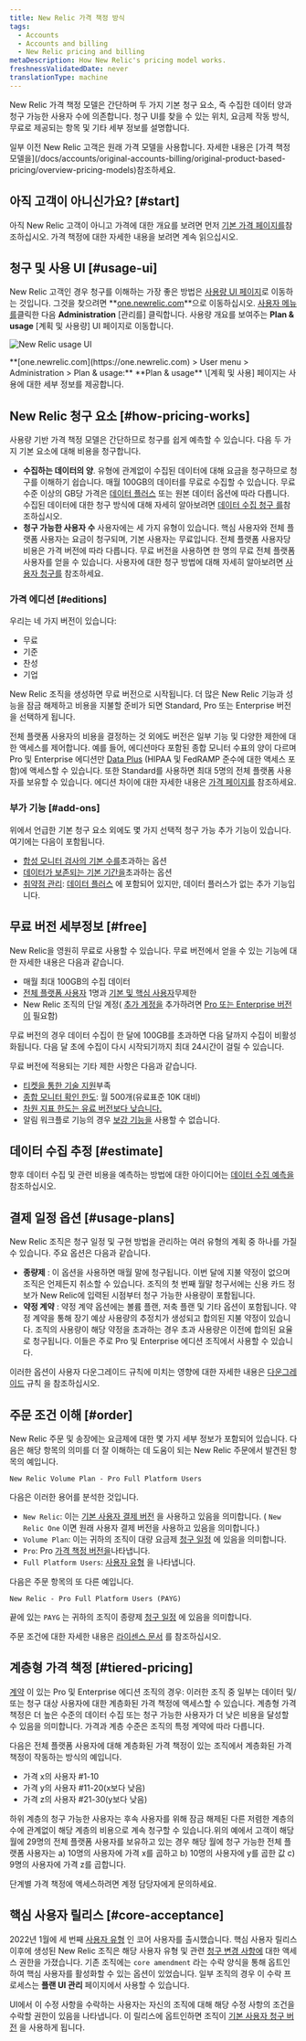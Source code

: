 ```yaml
---
title: New Relic 가격 책정 방식
tags:
  - Accounts
  - Accounts and billing
  - New Relic pricing and billing
metaDescription: How New Relic's pricing model works.
freshnessValidatedDate: never
translationType: machine
---
```



New Relic 가격 책정 모델은 간단하며 두 가지 기본 청구 요소, 즉 수집한 데이터 양과 청구 가능한 사용자 수에 의존합니다. 청구 UI를 찾을 수 있는 위치, 요금제 작동 방식, 무료로 제공되는 항목 및 기타 세부 정보를 설명합니다.

<Callout variant="tip">
  일부 이전 New Relic 고객은 원래 가격 모델을 사용합니다. 자세한 내용은 [가격 책정 모델을](/docs/accounts/original-accounts-billing/original-product-based-pricing/overview-pricing-models)참조하세요.
</Callout>

## 아직 고객이 아니신가요? [#start]

아직 New Relic 고객이 아니고 가격에 대한 개요를 보려면 먼저 [기본 가격 페이지를](https://newrelic.com/pricing)참조하십시오. 가격 책정에 대한 자세한 내용을 보려면 계속 읽으십시오.

## 청구 및 사용 UI [#usage-ui]

New Relic 고객인 경우 청구를 이해하는 가장 좋은 방법은 [사용량 UI 페이지](https://one.newrelic.com/admin-portal/consumption-usage/home)로 이동하는 것입니다. 그것을 찾으려면 **[one.newrelic.com](https://one.newrelic.com)**으로 이동하십시오. [사용자 메뉴를](/docs/accounts/accounts-billing/general-account-settings/intro-account-settings)클릭한 다음 **Administration** \[관리를] 클릭합니다. 사용량 개요를 보여주는 **Plan & usage** \[계획 및 사용량] UI 페이지로 이동합니다.

<img
  title="New Relic usage UI"
  alt="New Relic usage UI"
  src={accountsUsageUi}
/>

<figcaption>
  **[one.newrelic.com](https://one.newrelic.com) > User menu > Administration > Plan & usage:** **Plan & usage** \[계획 및 사용] 페이지는 사용에 대한 세부 정보를 제공합니다.
</figcaption>

## New Relic 청구 요소 [#how-pricing-works]

사용량 기반 가격 책정 모델은 간단하므로 청구를 쉽게 예측할 수 있습니다. 다음 두 가지 기본 요소에 대해 비용을 청구합니다.

* **수집하는 데이터의 양**. 유형에 관계없이 수집된 데이터에 대해 요금을 청구하므로 청구를 이해하기 쉽습니다. 매월 100GB의 데이터를 무료로 수집할 수 있습니다. 무료 수준 이상의 GB당 가격은 [데이터 플러스](/docs/accounts/accounts-billing/new-relic-one-pricing-billing/data-ingest-billing/#data-prices) 또는 원본 데이터 옵션에 따라 다릅니다. 수집된 데이터에 대한 청구 방식에 대해 자세히 알아보려면 [데이터 수집 청구 를](/docs/accounts/accounts-billing/new-relic-one-pricing-billing/data-ingest-billing)참조하십시오.
* **청구 가능한 사용자 수** 사용자에는 세 가지 유형이 있습니다. 핵심 사용자와 전체 플랫폼 사용자는 요금이 청구되며, 기본 사용자는 무료입니다. 전체 플랫폼 사용자당 비용은 가격 버전에 따라 다릅니다. 무료 버전을 사용하면 한 명의 무료 전체 플랫폼 사용자를 얻을 수 있습니다. 사용자에 대한 청구 방법에 대해 자세히 알아보려면 [사용자 청구를](/docs/accounts/accounts-billing/new-relic-one-pricing-billing/user-count-billing) 참조하세요.

### 가격 에디션 [#editions]

우리는 네 가지 버전이 있습니다:

* 무료
* 기준
* 찬성
* 기업

New Relic 조직을 생성하면 무료 버전으로 시작됩니다. 더 많은 New Relic 기능과 성능을 잠금 해제하고 비용을 지불할 준비가 되면 Standard, Pro 또는 Enterprise 버전을 선택하게 됩니다.

전체 플랫폼 사용자의 비용을 결정하는 것 외에도 버전은 일부 기능 및 다양한 제한에 대한 액세스를 제어합니다. 예를 들어, 에디션마다 포함된 종합 모니터 수표의 양이 다르며 Pro 및 Enterprise 에디션만 [Data Plus](/docs/accounts/accounts-billing/new-relic-one-pricing-billing/data-ingest-billing/#data-plus) (HIPAA 및 FedRAMP 준수에 대한 액세스 포함)에 액세스할 수 있습니다. 또한 Standard를 사용하면 최대 5명의 전체 플랫폼 사용자를 보유할 수 있습니다. 에디션 차이에 대한 자세한 내용은 [가격 페이지를](https://newrelic.com/pricing) 참조하세요.

### 부가 기능 [#add-ons]

위에서 언급한 기본 청구 요소 외에도 몇 가지 선택적 청구 가능 추가 기능이 있습니다. 여기에는 다음이 포함됩니다.

* [합성 모니터 검사의 기본 수를](/docs/synthetics/synthetic-monitoring/getting-started/monitor-limits)초과하는 옵션
* [데이터가 보존되는 기본 기간을](/docs/data-apis/manage-data/manage-data-retention/#adjust-retention)초과하는 옵션
* [취약점 관리](/docs/vulnerability-management/overview): [데이터 플러스](/docs/accounts/accounts-billing/new-relic-one-pricing-billing/data-ingest-billing#data-prices) 에 포함되어 있지만, 데이터 플러스가 없는 추가 기능입니다.

## 무료 버전 세부정보 [#free]

New Relic을 영원히 무료로 사용할 수 있습니다. 무료 버전에서 얻을 수 있는 기능에 대한 자세한 내용은 다음과 같습니다.

* 매월 최대 100GB의 수집 데이터
* [전체 플랫폼 사용자](/docs/accounts/accounts-billing/new-relic-one-user-management/user-type) 1명과 [기본 및 핵심 사용자](/docs/accounts/accounts-billing/new-relic-one-user-management/user-type)무제한
* New Relic 조직의 단일 계정( [추가 계정을](/docs/accounts/accounts-billing/account-structure/new-relic-account-structure) 추가하려면 [Pro 또는 Enterprise 버전이](#editions) 필요함)

무료 버전의 경우 데이터 수집이 한 달에 100GB를 초과하면 다음 달까지 수집이 비활성화됩니다. 다음 달 초에 수집이 다시 시작되기까지 최대 24시간이 걸릴 수 있습니다.

무료 버전에 적용되는 기타 제한 사항은 다음과 같습니다.

* [티켓을 통한 기술 지원](/docs/licenses/license-information/general-usage-licenses/global-technical-support-offerings)부족
* [종합 모니터 확인 한도](/docs/synthetics/synthetic-monitoring/using-monitors/monitor-limits): 월 500개(유료표준 10K 대비)
* [차원 지표 한도는 유료 버전보다 낮습니다.](/docs/data-apis/ingest-apis/metric-api/metric-api-limits-restricted-attributes/#additional-considerations)
* 알림 워크플로 기능의 경우 [보강 기능을](/docs/alerts-applied-intelligence/applied-intelligence/incident-workflows/incident-workflows/#enrichments) 사용할 수 없습니다.

## 데이터 수집 추정 [#estimate]

향후 데이터 수집 및 관련 비용을 예측하는 방법에 대한 아이디어는 [데이터 수집 예측을](https://newrelic.com/blog/nerdlog/estimate-data-cost)참조하십시오.

## 결제 일정 옵션 [#usage-plans]

New Relic 조직은 청구 일정 및 구현 방법을 관리하는 여러 유형의 계획 중 하나를 가질 수 있습니다. 주요 옵션은 다음과 같습니다.

* **종량제** : 이 옵션을 사용하면 매월 말에 청구됩니다. 이번 달에 지불 약정이 없으며 조직은 언제든지 취소할 수 있습니다. 조직의 첫 번째 월말 청구서에는 신용 카드 정보가 New Relic에 입력된 시점부터 청구 가능한 사용량이 포함됩니다.
* **약정 계약** : 약정 계약 옵션에는 볼륨 플랜, 저축 플랜 및 기타 옵션이 포함됩니다. 약정 계약을 통해 장기 예상 사용량의 추정치가 생성되고 합의된 지불 약정이 있습니다. 조직의 사용량이 해당 약정을 초과하는 경우 초과 사용량은 이전에 합의된 요율로 청구됩니다. 이들은 주로 Pro 및 Enterprise 에디션 조직에서 사용할 수 있습니다.

이러한 옵션이 사용자 다운그레이드 규칙에 미치는 영향에 대한 자세한 내용은 [다운그레이드](/docs/accounts/accounts-billing/new-relic-one-pricing-billing/user-count-billing#user-downgrade-rules) 규칙 을 참조하십시오.

## 주문 조건 이해 [#order]

New Relic 주문 및 송장에는 요금제에 대한 몇 가지 세부 정보가 포함되어 있습니다. 다음은 해당 항목의 의미를 더 잘 이해하는 데 도움이 되는 New Relic 주문에서 발견된 항목의 예입니다.

```
New Relic Volume Plan - Pro Full Platform Users
```

다음은 이러한 용어를 분석한 것입니다.

* `New Relic`: 이는 [기본 사용자 결제 버전](/docs/accounts/accounts-billing/new-relic-one-pricing-billing/user-count-billing/#pricing-versions) 을 사용하고 있음을 의미합니다. ( `New Relic One` 이면 원래 사용자 결제 버전을 사용하고 있음을 의미합니다.)
* `Volume Plan`: 이는 귀하의 조직이 대량 요금제 [청구 일정](#usage-plans) 에 있음을 의미합니다.
* `Pro`: Pro [가격 책정 버전을](#editions)나타냅니다.
* `Full Platform Users`: [사용자 유형](/docs/accounts/accounts-billing/new-relic-one-user-management/user-type) 을 나타냅니다.

다음은 주문 항목의 또 다른 예입니다.

```
New Relic - Pro Full Platform Users (PAYG)
```

끝에 있는 `PAYG` 는 귀하의 조직이 종량제 [청구 일정](#usage-plans) 에 있음을 의미합니다.

주문 조건에 대한 자세한 내용은 [라이센스 문서](/docs/licenses/license-information/usage-plans/new-relic-one-usage-plan-descriptions) 를 참조하십시오.

## 계층형 가격 책정 [#tiered-pricing]

[계약](#usage-plans) 이 있는 Pro 및 Enterprise 에디션 조직의 경우: 이러한 조직 중 일부는 데이터 및/또는 청구 대상 사용자에 대한 계층화된 가격 책정에 액세스할 수 있습니다. 계층형 가격 책정은 더 높은 수준의 데이터 수집 또는 청구 가능한 사용자가 더 낮은 비용을 달성할 수 있음을 의미합니다. 가격과 계층 수준은 조직의 특정 계약에 따라 다릅니다.

다음은 전체 플랫폼 사용자에 대해 계층화된 가격 책정이 있는 조직에서 계층화된 가격 책정이 작동하는 방식의 예입니다.

* 가격 x의 사용자 #1-10
* 가격 y의 사용자 #11-20(x보다 낮음)
* 가격 z의 사용자 #21-30(y보다 낮음)

하위 계층의 청구 가능한 사용자는 후속 사용자를 위해 잠금 해제된 다른 저렴한 계층의 수에 관계없이 해당 계층의 비용으로 계속 청구할 수 있습니다.위의 예에서 고객이 해당 월에 29명의 전체 플랫폼 사용자를 보유하고 있는 경우 해당 월에 청구 가능한 전체 플랫폼 사용자는 a) 10명의 사용자에 가격 x를 곱하고 b) 10명의 사용자에 y를 곱한 값 c) 9명의 사용자에 가격 z를 곱합니다.

단계별 가격 책정에 액세스하려면 계정 담당자에게 문의하세요.

## 핵심 사용자 릴리스 [#core-acceptance]

2022년 1월에 세 번째 [사용자 유형](/docs/accounts/accounts-billing/new-relic-one-user-management/user-type) 인 코어 사용자를 출시했습니다. 핵심 사용자 릴리스 이후에 생성된 New Relic 조직은 해당 사용자 유형 및 관련 [청구 변경 사항에](/docs/accounts/accounts-billing/new-relic-one-pricing-billing/user-count-billing/#pricing-versions) 대한 액세스 권한을 가졌습니다. 기존 조직에는 `core amendment` 라는 수락 양식을 통해 옵트인하여 핵심 사용자를 활성화할 수 있는 옵션이 있었습니다. 일부 조직의 경우 이 수락 프로세스는 **플랜 UI 관리** 페이지에서 사용할 수 있습니다.

UI에서 이 수정 사항을 수락하는 사용자는 자신의 조직에 대해 해당 수정 사항의 조건을 수락할 권한이 있음을 나타냅니다. 이 릴리스에 옵트인하면 조직이 [기본 사용자 청구 버전](/docs/accounts/accounts-billing/new-relic-one-pricing-billing/user-count-billing/#pricing-versions) 을 사용하게 됩니다.